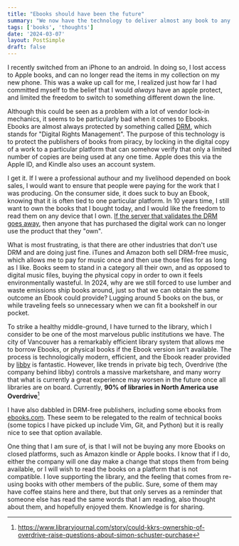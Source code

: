 ```yaml
---
title: "Ebooks should have been the future"
summary: "We now have the technology to deliver almost any book to any device, saving paper and cost. So why do I find myself so hesistent to commit to ebooks?"
tags: ['books', 'thoughts']
date: '2024-03-07'
layout: PostSimple
draft: false
---
```


I recently switched from an iPhone to an android. In doing so, I lost access to Apple books, and can no longer read the items in my collection on my new phone. This was a wake up call for me, I realized just how far I had committed myself to the belief that I would *always* have an apple protect, and limited the freedom to switch to something different down the line.

Although this could be seen as a problem with a lot of vendor lock-in mechanics, it seems to be particularly bad when it comes to Ebooks. Ebooks are almost always protected by something called [DRM](https://en.wikipedia.org/wiki/Digital_rights_management), which stands for "Digital Rights Management". The purpose of this technology is to protect the publishers of books from piracy, by locking in the digital copy of a work to a particular platform that can somehow verify that only a limited number of copies are being used at any one time. Apple does this via the Apple ID, and Kindle also uses an account system.

I get it. If I were a professional authour and my livelihood depended on book sales, I would want to ensure that people were paying for the work that I was producing. On the consumer side, it does suck to buy an Ebook, knowing that it is often tied to one particular platform. In 10 years time, I still want to own the books that I bought today, and I would like the freedom to read them on any device that I own. [If the server that validates the DRM goes away](https://web.archive.org/web/20220216045215/https://news.slashdot.org/story/07/11/07/2014253/mlb-fans-who-bought-drm-videos-get-hosed), then anyone that has purchased the digital work can no longer use the product that they "own". 

What is most frustrating, is that there are other industries that don't use DRM and are doing just fine. iTunes and Amazon both sell DRM-free music, which allows me to pay for music once and then use those files for as long as I like. Books seem to stand in a category all their own, and as opposed to digital music files, buying the physical copy in order to own it feels environmentally wasteful. In 2024, why are we still forced to use lumber and waste emissions ship books around, just so that we can obtain the same outcome an Ebook could provide? Lugging around 5 books on the bus, or while traveling feels so unnecessary when we can fit a bookshelf in our pocket.

To strike a healthy middle-ground, I have turned to the library, which I consider to be one of the most marvelous public institutions we have. The city of Vancouver has a remarkably efficient library system that allows me to borrow Ebooks, or physical books if the Ebook version isn't available. The process is technologically modern, efficient, and the Ebook reader provided by [libby](https://libbyapp.com) is fantastic. However, like trends in private big tech, Overdrive (the company behind libby) controls a massive marketshare, and many worry that what is currently a great experience may worsen in the future once all libraries are on board. Currently, **90\% of libraries in North America use Overdrive**[^1]

I have also dabbled in DRM-free publishers, including some ebooks from [ebooks.com](https://ebooks.com). These seem to be relegated to the realm of technical books (some topics I have picked up include Vim, Git, and Python) but it is really nice to see that option available.

One thing that I am sure of, is that I will not be buying any more Ebooks on closed platforms, such as Amazon kindle or Apple books. I know that if I do, either the company will one day make a change that stops them from being available, or I will wish to read the books on a platform that is not compatible. I love supporting the library, and the feeling that comes from re-using books with other members of the public. Sure, some of them may have coffee stains here and there, but that only serves as a reminder that someone else has read the same words that I am reading, also thought about them, and hopefully enjoyed them. Knowledge is for sharing.

[^1]: https://www.libraryjournal.com/story/could-kkrs-ownership-of-overdrive-raise-questions-about-simon-schuster-purchase
